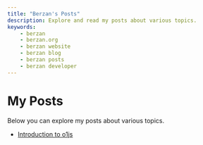 ```yaml
---
title: "Berzan's Posts"
description: Explore and read my posts about various topics.
keywords:
    - berzan
    - berzan.org
    - berzan website
    - berzan blog
    - berzan posts
    - berzan developer
---
```


# My Posts

Below you can explore my posts about various topics.

-   [Introduction to o1js](../posts/introduction-to-o1js)
